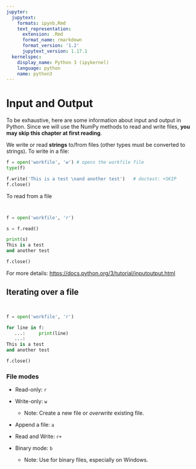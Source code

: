 ```yaml
---
jupyter:
  jupytext:
    formats: ipynb,Rmd
    text_representation:
      extension: .Rmd
      format_name: rmarkdown
      format_version: '1.2'
      jupytext_version: 1.17.1
  kernelspec:
    display_name: Python 3 (ipykernel)
    language: python
    name: python3
---
```


# Input and Output

To be exhaustive, here are some information about input and output in
Python. Since we will use the NumPy methods to read and write files,
**you may skip this chapter at first reading**.

We write or read **strings** to/from files (other types must be converted to
strings). To write in a file:

```python
f = open('workfile', 'w') # opens the workfile file
type(f)
```

```python
f.write('This is a test \nand another test')   # doctest: +SKIP
f.close()
```

To read from a file

```python


f = open('workfile', 'r')

s = f.read()

print(s)
This is a test
and another test

f.close()
```

:::{seealso}
For more details: <https://docs.python.org/3/tutorial/inputoutput.html>
:::

## Iterating over a file

```python


f = open('workfile', 'r')

for line in f:
   ...:     print(line)
   ...:
This is a test
and another test

f.close()
```

### File modes

- Read-only: `r`

- Write-only: `w`

  - Note: Create a new file or *overwrite* existing file.

- Append a file: `a`

- Read and Write: `r+`

- Binary mode: `b`

  - Note: Use for binary files, especially on Windows.